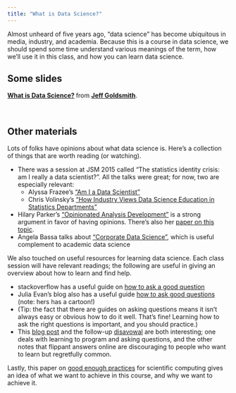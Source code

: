 ```yaml
---
title: "What is Data Science?"
---
```


Almost unheard of five years ago, "data science" has become ubiquitous in media, industry, and academia. Because this is a course in data science, we should spend some time understand various meanings of the term, how we'll use it in this class, and how you can learn data science.

## Some slides

<script async class="speakerdeck-embed" data-id="5d70b1a8ec6344729af32f4821a312c5" data-ratio="1.33333333333333" src="//speakerdeck.com/assets/embed.js"></script>
<div style="margin-bottom:5px"> <strong> <a href="https://speakerdeck.com/jeffgoldsmith/dsi-what-is-data-science" title="What is data science?" target="_blank">What is Data Science?</a> </strong> from <strong><a href="https://speakerdeck.com/jeffgoldsmith" target="_blank">Jeff Goldsmith</a></strong>. </div><br>


## Other materials

Lots of folks have opinions about what data science is. Here's a collection of things that are worth reading (or watching).

* There was a session at JSM 2015 called "The statistics identity crisis: am I really a data scientist?". All the talks were great; for now, two are especially relevant:
    * Alyssa Frazee's ["Am I a Data Scientist"](https://youtu.be/JLs01Z5baSU?t=102)
    * Chris Volinsky's ["How Industry Views Data Science Education in Statistics Departments"](https://youtu.be/JLs01Z5baSU?t=1063)
* Hilary Parker's ["Opinionated Analysis Development"](https://www.rstudio.com/resources/videos/opinionated-analysis-development/) is a strong argument in favor of having opinions. There's also her [paper on this topic](https://peerj.com/preprints/3210/).
* Angela Bassa talks about ["Corporate Data Science"](https://www.youtube.com/watch?v=b9ZLXwAuUyw&app=desktop), which is useful complement to academic data science

We also touched on useful resources for learning data science. Each class session will have relevant readings; the following are useful in giving an overview about how to learn and find help.

* stackoverflow has a useful guide on [how to ask a good question](https://stackoverflow.com/help/how-to-ask)
* Julia Evan's blog also has a useful guide [how to ask good questions](https://jvns.ca/blog/good-questions/) (note: hers has a cartoon!)
* (Tip: the fact that there are guides on asking questions means it isn't always easy or obvious how to do it well. That's fine! Learning how to ask the right questions is important, and you should practice.)
* This [blog post](http://mattgemmell.com/what-have-you-tried/) and the follow-up [disavowal](http://mattgemmell.com/hindsight/) are both interesting; one deals with learning to program and asking questions, and the other notes that flippant answers online are discouraging to people who want to learn but regretfully common. 

Lastly, this paper on [good enough practices](http://journals.plos.org/ploscompbiol/article?id=10.1371/journal.pcbi.1005510) for scientific computing gives an idea of what we want to achieve in this course, and why we want to achieve it. 
